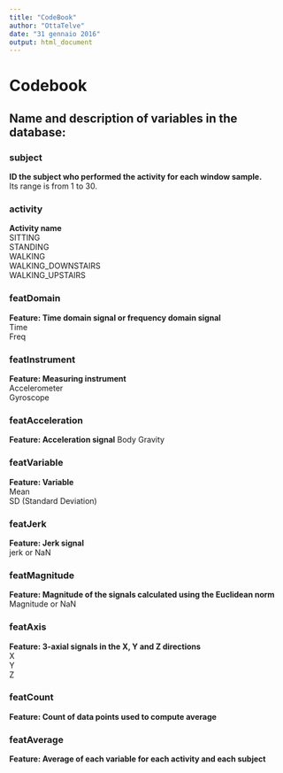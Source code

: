 ```yaml
---
title: "CodeBook"
author: "OttaTelve"
date: "31 gennaio 2016"
output: html_document
---
```


# Codebook

## Name and description of variables in the database:

### subject 	
  **ID the subject who performed the activity for each window sample.**  
  Its range is from 1 to 30.
  
### activity 	
  **Activity name**  
  SITTING  
  STANDING  
  WALKING  
  WALKING_DOWNSTAIRS  
  WALKING_UPSTAIRS
    
### featDomain 	
  **Feature: Time domain signal or frequency domain signal**   
  Time  
  Freq
    
### featInstrument 	
  **Feature: Measuring instrument**   
  Accelerometer  
  Gyroscope  
  
### featAcceleration 	
  **Feature: Acceleration signal** 
    Body
    Gravity
    
### featVariable 	
  **Feature: Variable**   
  Mean  
  SD (Standard Deviation)

### featJerk 	
  **Feature: Jerk signal**  
  jerk or NaN
    
### featMagnitude 	  
  **Feature: Magnitude of the signals calculated using the Euclidean norm ** 
  Magnitude or NaN
    
### featAxis 	
  **Feature: 3-axial signals in the X, Y and Z directions**   
  X  
  Y  
  Z
    
### featCount 	
  **Feature: Count of data points used to compute average**
  
### featAverage 	
  **Feature: Average of each variable for each activity and each subject**



